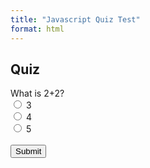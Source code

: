 ```yaml
---
title: "Javascript Quiz Test"
format: html
---
```


## Quiz

<form id="quiz">
    <label for="question1">What is 2+2?</label><br>
    <input type="radio" id="answer1" name="question1" value="3"> 3<br>
    <input type="radio" id="answer2" name="question1" value="4"> 4<br>
    <input type="radio" id="answer3" name="question1" value="5"> 5<br>
    <br>
    <input type="button" value="Submit" onclick="checkAnswers()">
</form>

<p id="result"></p>

<script>
    function checkAnswers() {
        var correct = document.getElementById('answer2').checked;
        var resultText = correct ? "Correct!" : "Incorrect.";
        document.getElementById('result').innerText = resultText;
    }
</script>